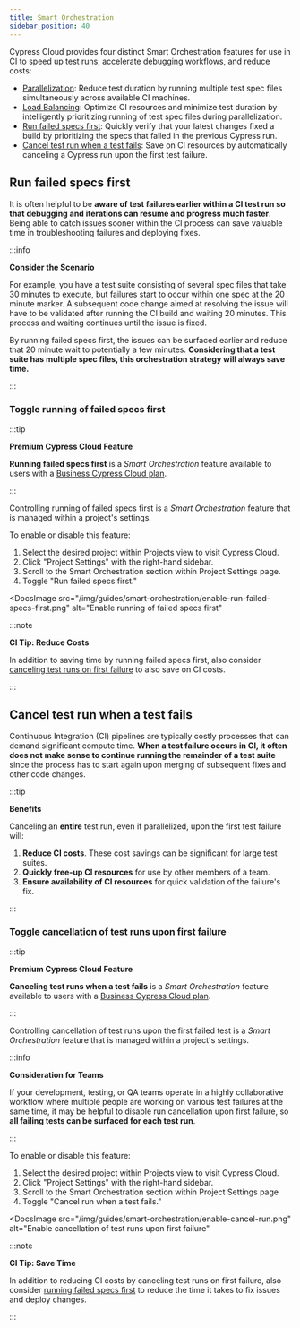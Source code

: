 ```yaml
---
title: Smart Orchestration
sidebar_position: 40
---
```


Cypress Cloud provides four distinct Smart Orchestration features for use in CI
to speed up test runs, accelerate debugging workflows, and reduce costs:

- [Parallelization](/guides/guides/parallelization): Reduce test duration by
  running multiple test spec files simultaneously across available CI machines.
- [Load Balancing](/guides/guides/parallelization#Balance-strategy): Optimize CI
  resources and minimize test duration by intelligently prioritizing running of
  test spec files during parallelization.
- [Run failed specs first](#Run-failed-specs-first): Quickly verify that your
  latest changes fixed a build by prioritizing the specs that failed in the
  previous Cypress run.
- [Cancel test run when a test fails](#Cancel-test-run-when-a-test-fails): Save
  on CI resources by automatically canceling a Cypress run upon the first test
  failure.

## Run failed specs first

It is often helpful to be **aware of test failures earlier within a CI test run
so that debugging and iterations can resume and progress much faster**. Being
able to catch issues sooner within the CI process can save valuable time in
troubleshooting failures and deploying fixes.

:::info

<strong>
  <Icon name="graduation-cap" /> Consider the Scenario
</strong>

For example, you have a test suite consisting of several spec files that take 30
minutes to execute, but failures start to occur within one spec at the 20 minute
marker. A subsequent code change aimed at resolving the issue will have to be
validated after running the CI build and waiting 20 minutes. This process and
waiting continues until the issue is fixed.

By running failed specs first, the issues can be surfaced earlier and reduce
that 20 minute wait to potentially a few minutes. **Considering that a test
suite has multiple spec files, this orchestration strategy will always save
time.**

:::

### Toggle running of failed specs first

:::tip

<strong class="alert-header">
  <Icon name="star"></Icon> Premium Cypress Cloud Feature
</strong>

**Running failed specs first** is a _Smart Orchestration_ feature available to
users with a [Business Cypress Cloud plan](https://cypress.io/pricing).

:::

Controlling running of failed specs first is a _Smart Orchestration_ feature
that is managed within a project's settings.

To enable or disable this feature:

1. Select the desired project within Projects view to visit Cypress Cloud.
2. Click "Project Settings" with the right-hand sidebar.
3. Scroll to the Smart Orchestration section within Project Settings page.
4. Toggle "Run failed specs first."

<DocsImage
  src="/img/guides/smart-orchestration/enable-run-failed-specs-first.png"
  alt="Enable running of failed specs first"
></DocsImage>

:::note

<strong>CI Tip: Reduce Costs</strong>

In addition to saving time by running failed specs first, also consider
[canceling test runs on first failure](#Cancel-test-run-when-a-test-fails) to
also save on CI costs.

:::

## Cancel test run when a test fails

Continuous Integration (CI) pipelines are typically costly processes that can
demand significant compute time. **When a test failure occurs in CI, it often
does not make sense to continue running the remainder of a test suite** since
the process has to start again upon merging of subsequent fixes and other code
changes.

:::tip

<strong>
  <Icon name="check" /> Benefits
</strong>

Canceling an **entire** test run, even if parallelized, upon the first test
failure will:

1. **Reduce CI costs**. These cost savings can be significant for large test
   suites.
2. **Quickly free-up CI resources** for use by other members of a team.
3. **Ensure availability of CI resources** for quick validation of the failure's
   fix.

:::

### Toggle cancellation of test runs upon first failure

:::tip

<strong class="alert-header">
  <Icon name="star"></Icon> Premium Cypress Cloud Feature
</strong>

**Canceling test runs when a test fails** is a _Smart Orchestration_ feature
available to users with a
[Business Cypress Cloud plan](https://cypress.io/pricing).

:::

Controlling cancellation of test runs upon the first failed test is a _Smart
Orchestration_ feature that is managed within a project's settings.

:::info

<strong>Consideration for Teams</strong>

If your development, testing, or QA teams operate in a highly collaborative
workflow where multiple people are working on various test failures at the same
time, it may be helpful to disable run cancellation upon first failure, so **all
failing tests can be surfaced for each test run**.

:::

To enable or disable this feature:

1. Select the desired project within Projects view to visit Cypress Cloud.
2. Click "Project Settings" with the right-hand sidebar.
3. Scroll to the Smart Orchestration section within Project Settings page
4. Toggle "Cancel run when a test fails."

<DocsImage
  src="/img/guides/smart-orchestration/enable-cancel-run.png"
  alt="Enable cancellation of test runs upon first failure"
></DocsImage>

:::note

<strong>CI Tip: Save Time</strong>

In addition to reducing CI costs by canceling test runs on first failure, also
consider [running failed specs first](#Run-failed-specs-first) to reduce the
time it takes to fix issues and deploy changes.

:::
